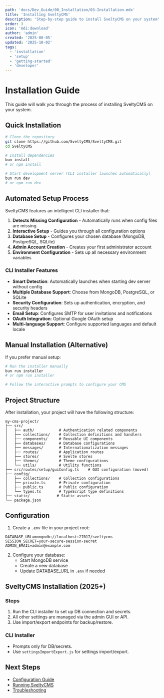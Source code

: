 ```yaml
---
path: 'docs/Dev_Guide/00_Installation/03-Installation.mdx'
title: 'Installing SveltyCMS'
description: 'Step-by-step guide to install SveltyCMS on your system'
order: 3
icon: 'mdi:download'
author: 'admin'
created: '2025-08-05'
updated: '2025-10-02'
tags:
  - 'installation'
  - 'setup'
  - 'getting-started'
  - 'developer'
---
```


# Installation Guide

This guide will walk you through the process of installing SveltyCMS on your system.

## Quick Installation

```bash
# Clone the repository
git clone https://github.com/SveltyCMS/SveltyCMS.git
cd SveltyCMS

# Install dependencies
bun install
# or npm install

# Start development server (CLI installer launches automatically)
bun run dev
# or npm run dev
```

## Automated Setup Process

SveltyCMS features an intelligent CLI installer that:

1. **Detects Missing Configuration** - Automatically runs when config files are missing
2. **Interactive Setup** - Guides you through all configuration options
3. **Database Setup** - Configures your chosen database (MongoDB, PostgreSQL, SQLite)
4. **Admin Account Creation** - Creates your first administrator account
5. **Environment Configuration** - Sets up all necessary environment variables

### CLI Installer Features

- **Smart Detection**: Automatically launches when starting dev server without config
- **Multiple Database Support**: Choose from MongoDB, PostgreSQL, or SQLite
- **Security Configuration**: Sets up authentication, encryption, and security headers
- **Email Setup**: Configures SMTP for user invitations and notifications
- **OAuth Integration**: Optional Google OAuth setup
- **Multi-language Support**: Configure supported languages and default locale

## Manual Installation (Alternative)

If you prefer manual setup:

```bash
# Run the installer manually
bun run installer
# or npm run installer

# Follow the interactive prompts to configure your CMS
```

## Project Structure

After installation, your project will have the following structure:

```
my-cms-project/
├── src/
│   ├── auth/           # Authentication related components
│   ├── collections/    # Collection definitions and handlers
│   ├── components/     # Reusable UI components
│   ├── databases/      # Database configurations
│   ├── messages/       # Internationalization messages
│   ├── routes/         # Application routes
│   ├── stores/         # Svelte stores
│   ├── themes/         # Theme configurations
│   └── utils/          # Utility functions
├── src/routes/setup/guiConfig.ts    # GUI configuration (moved)
├── config/
│   ├── collections/    # Collection configurations
│   ├── private.ts      # Private configuration
│   ├── public.ts       # Public configuration
│   └── types.ts        # TypeScript type definitions
├── static/            # Static assets
└── package.json
```

## Configuration

1. Create a `.env` file in your project root:

```env
DATABASE_URL=mongodb://localhost:27017/sveltycms
SESSION_SECRET=your-secure-session-secret
ADMIN_EMAIL=admin@example.com
```

2. Configure your database:
   - Start MongoDB service
   - Create a new database
   - Update DATABASE_URL in `.env` if needed

## SveltyCMS Installation (2025+)

### Steps

1. Run the CLI installer to set up DB connection and secrets.
2. All other settings are managed via the admin GUI or API.
3. Use import/export endpoints for backup/restore.

### CLI Installer

- Prompts only for DB/secrets.
- Use `settingsImportExport.js` for settings import/export.

## Next Steps

- [Configuration Guide](./04-Configuration.mdx)
- [Running SveltyCMS](./06-Running.md)
- [Troubleshooting](./07-Troubleshooting.md)
